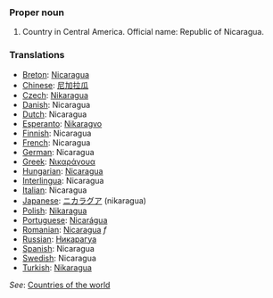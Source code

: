 ===Proper noun===
# Country in Central America. Official name: Republic of Nicaragua.
===Translations===
*[[Breton]]: [[Nicaragua]]
*[[Chinese]]: [[尼加拉瓜]]
*[[Czech]]: [[Nikaragua]]
*[[Danish]]: Nicaragua
*[[Dutch]]: Nicaragua
*[[Esperanto]]: [[Nikaragvo]]
*[[Finnish]]: Nicaragua
*[[French]]: Nicaragua
*[[German]]: Nicaragua
*[[Greek]]: [[Νικαράγουα]]
*[[Hungarian]]: [[Nicaragua]]
*[[Interlingua]]: Nicaragua
*[[Italian]]: Nicaragua
*[[Japanese]]: [[ニカラグア]] (nikaragua)
*[[Polish]]: [[Nikaragua]]
*[[Portuguese]]: [[Nicarágua]]
*[[Romanian]]: [[Nicaragua]] ''f''
*[[Russian]]: [[Никарагуа]]
*[[Spanish]]: Nicaragua
*[[Swedish]]: Nicaragua
*[[Turkish]]: [[Nikaragua]]

''See'': [[Countries of the world]]